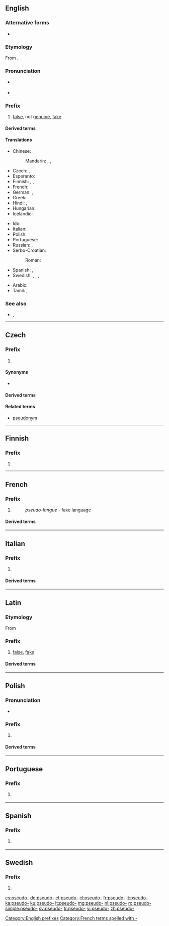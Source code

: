 {{also|pseudo|pseŭdo-}}
==English==

===Alternative forms===
* {{l|en|pseud-}} {{qualifier|found before vowels, as in [[pseudepigraphic]]}}

===Etymology===
From {{der|en|grc|ψευδής||false, lying}}.

===Pronunciation===
* {{a|GenAm}} {{IPA|/ˈsuːdoʊ/|lang=en}}
* {{a|RP}} {{IPA|/ˈsjuːdəʊ/|/ˈsuːdəʊ/|lang=en}}

===Prefix===
{{en-prefix}}

# [[false]], not [[genuine]], [[fake]]

====Derived terms====
{{prefixsee|en}}

====Translations====
{{trans-top|not genuine}}
* Chinese:
*: Mandarin: {{t+|cmn|假|alt=假的-|tr=jiǎ de-|sc=Hani}}, {{t|cmn|虛擬|alt=虛擬的-|sc=Hani}}, {{t+|cmn|虚拟|alt=虚拟的-|tr=xūnǐ de-|sc=Hani}}
* Czech: {{t|cs|pa-}}, {{t+|cs|pseudo-}}
* Esperanto: {{t|eo|pseŭdo-}}
* Finnish: {{t|fi|sala-}}, {{t|fi|vale-}}, {{t|fi|pseudo-}}
* French: {{t+|fr|pseudo-}}
* German: {{t|de|after-}}, {{t|de|schein-}}
* Greek: {{t+|el|ψευδο-}}
* Hindi: {{t|hi|छद्म-|tr=chadma-|sc=Deva}}, {{t|hi|कूट-|tr=kūṭa-|sc=Deva}}
* Hungarian: {{t+|hu|ál}}
* Icelandic: {{t|is|gervi-}}
{{trans-mid}}
* Ido: {{t|io|pseudo-}}
* Italian: {{t+|it|pseudo-}}
* Polish: {{t|pl|pseudo-}}
* Portuguese: {{t|pt|pseudo-}}
* Russian: {{t+|ru|псевдо-}}, {{t|ru|лже-}}
* Serbo-Croatian:
*: Roman: {{t|sh|nadri-}}
* Spanish: {{t|es|pseudo-}}, {{t|es|seudo-}}
* Swedish: {{t|sv|falsk-}}, {{t|sv|fusk-}}, {{t+|sv|pseudo-}}, {{t+|sv|kvasi-}}
{{trans-bottom}}

{{checktrans-top}}
* Arabic: {{t-check|ar|وَهْمِيّ}}
* Tamil: {{t-check|ta|பொய்}}, {{t-check|ta|போலி}}
{{trans-bottom}}

===See also===
* {{l|en|sudo}}, {{l|en|pseudo}}

[[Category:English prefixes]]

----

==Czech==

===Prefix===
{{cs-pref}}

# {{l|en|pseudo-}}

====Synonyms====
* {{l|cs|pa-}}

====Derived terms====
{{prefixsee|cs}}

====Related terms====
* [[pseudonym]]

----

==Finnish==

===Prefix===
{{head|fi|prefix}}

# {{l|en|pseudo-}}

----

==French==

===Prefix===
{{head|fr|prefix}}

# {{l|en|pseudo-}}
#: ''pseudo-langue'' - fake language

====Derived terms====
{{prefixsee|fr}}

[[Category:French terms spelled with -]]

----

==Italian==

===Prefix===
{{head|it|prefix}}

# {{l|en|pseudo-}}

====Derived terms====
{{prefixsee|it}}

----

==Latin==

===Etymology===
From {{der|la|grc|ψευδής|gloss=lying, false}}

===Prefix===
{{head|la|prefix}}

# [[false]], [[fake]]

====Derived terms====
{{prefixsee|la}}

----

==Polish==

===Pronunciation===
* {{IPA|/ˈps̪ɛwd̪ɔ/|lang=pl}}

===Prefix===
{{head|pl|prefix}}

# {{l|en|pseudo-}}

====Derived terms====
{{prefixsee|pl}}

----

==Portuguese==

===Prefix===
{{head|pt|prefix}}

# {{l|en|pseudo-}} {{gloss|not genuine}}

----

==Spanish==

===Prefix===
{{head|es|prefix}}

# {{l|en|pseudo-}} {{gloss|not genuine}}

----

==Swedish==

===Prefix===
{{head|sv|prefix}}

# {{l|en|pseudo-}}

[[cs:pseudo-]]
[[de:pseudo-]]
[[et:pseudo-]]
[[el:pseudo-]]
[[fr:pseudo-]]
[[it:pseudo-]]
[[ka:pseudo-]]
[[ku:pseudo-]]
[[lt:pseudo-]]
[[mg:pseudo-]]
[[nl:pseudo-]]
[[ro:pseudo-]]
[[simple:pseudo-]]
[[sv:pseudo-]]
[[tr:pseudo-]]
[[vi:pseudo-]]
[[zh:pseudo-]]